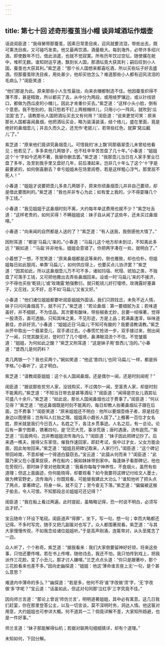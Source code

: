```yaml
---
---
---
```

title: 第七十回 述奇形蚕茧当小帽 谈异域酒坛作烟壶
---



话说闺臣道：“我母舅带那蚕茧，因素日常患目疾，迎风就要流泪，带些出去，既可熏洗目疾，又可碰巧发卖。他又最再饮酒，酒量极大。每到海外，必带许多绍兴酒，即使数年不归，借此消遣，也就不觉寂寞。所有历年饮过空坛，随使撂在舱中，堆积无数。谁知财运亨通，飘到长人国，那酒坛竟大获其利；嗣后叹到小人国，蚕茧也大获其利。”紫芝道：“那个长人国想来都喜吃酒，所以买些坛子好去盛酒。但那蚕茧除洗目疾，用处甚少，他却买他怎么？难道那些小人都有迎风流泪的毛病么？”闺臣笑道：

“他们那是为此。原来那些小人生性最拙，向来衣帽都制造不佳。他因蚕茧织得不薄不厚，甚是精致，所以都买了去，从中分为两段，或用绫罗镶边，或以针线锁口，都做为西瓜皮的小帽儿，因此才肯重价买去。”紫芝道：“这样小头小脸，倒有个意恩。我不愁别的，我只愁若不钉上两根帽绊儿，只用小小一阵风，就吹到‘瓜洼国’去了。请教那长人国把酒坛买去又有何用？”闺臣道：“说来更觉可笑：原来那长人国都喜闻鼻烟，他把酒坛买会，略为装潢装潢，结个络儿，盛在里面，竟是绝好的鼻烟壶儿；并且久而久之，还充作‘老胚儿’，若带些红色，就算‘窝瓜瓤儿’了。”

紫芝道：“原来他们竟讲究鼻烟壶儿。可惜我的‘水上飘’同那翡翠壶儿未曾给他看见；他若见了，多多卖他几两银子，也不枉辛辛苦苦盘了几十年。”小春道：“姐姐这个‘十’字如今还用不著，我替你删去罢。”紫芝道：“我那壶儿当日在人家手里业已盘了多年，及至到我手里又盘好几年，前后凑起来，岂非几十年么了这个‘十’字是最要紧的，如何倒喜删去？幸亏姐姐未在场里阅卷，若是这样粗心浮气，那里屈不死人！”

小春道：“姐姐才说要把壶儿多卖几两银子，原来你顽鼻烟壶儿并非自己要顽，却是借此要图利的。”紫芝道：”我也并非专心为此；如有爱上我的，少不得耍赚几个手工钱。”

小春道：“我见姐姐于这鼻烟时刻不离，大约每年单这费用也就不少？”紫芝吐舌道：“这样老贵的，如何买得！不瞒姐姐说：妹子自从闻了这些年，还未买过鼻烟哩。”

小春道：“向来闻的自然都是人送的了？”紫芝道：“有人送我，我倒感他大情了。”

因附耳道：“都是‘马扁儿’来的。”小春道：“马扁儿这个地方却未到过，不知离此多远？”婉如道：“‘马扁’并非地名，姐姐会意错了。你把两字凑在一处，就明白了。”

小着想了一想，不觉笑道：“原来鼻烟都是这等来的，倒也雅致，却也俭朴。但姐姐每日如此狠闯，单靠‘马扁儿’，如何供应得上，也要买点儿协济罢？”紫芝道：“因其如此，所以这鼻烟壶儿万不可不多，诸如玛瑙、玳瑁、琥珀之类，不独盘了可落手工钱，又可把他撒出去弄些鼻烟回来。设或一时‘马扁儿’来的不接济，少不得也买些‘乾铳儿’或‘玫瑰露’勉强敷衍。就只乾铳儿好打嚏喷，玫瑰露好塞鼻子，又花钱，又不好，总不如‘马扁儿’又省又好。”

小春道：“他们诸位姐姐都要听闺臣姐姐外国话，我们只顾找岔，未免不近人情，妹子只问问鼻烟高下，就不问了。”紫芝道：“若论鼻烟：第一要细腻为主；若味道虽好，并不细腻，不为佳品。其次要有酸味，带些椒香尤妙，总要一经嗅著，觉得一股清芬，直可透脑，只知其味之美，不见形迹，方是上品；若满鼻渣滓，纵味道甚佳，亦非好货。”小春道：“姐姐近日‘马扁儿’不知可有酸的？我要请教请教。”紫芝从怀中取出一个翡翠壶儿，双手递过去。小春慌忙抢进一步，双手接过来，倒出闻了一闻，只觉其酸无对，登时打了几个嚏喷，鼻沸眼泪流个不住。不觉皱眉道：“姐姐，为何如此之酸？”紫芝又附耳道：“这是妹子用‘昔西儿’泡的。”小春道：“昔西儿是何药料？

卖几两银一个？我也买两个。”婉如笑道：“他这‘昔四儿’也同‘马扁儿’一样，都是拆字格。”小春听了，这才明白。

紫芝道：“请教闺臣姐姐：这个长人国闻鼻烟，还是偶尔一闻，还是时刻闻呢？”

闺臣道：“据说那些贫穷人家，没钱购买，不过偶尔一闻，至富贵人家，却是时刻不能离的。”紫芝道：“不知当日带去是甚等酒坛？”闺臣道：“闻得是宗女儿酒其坛可盛八十余斤。”紫芝道：“如此说，那长人国闻鼻烟也过于费事了。”闺臣道：“何以见得？”紫芝道：“他这鼻烟既是时刻不能离的，每日却教人抬著鼻烟坛子跟在后面，岂不费事？”闺臣笑道：“原来姐姐还不明白：他所以要烟壶络子者，原是挂在身边以图便易；岂有叫人扛抬之理。姐姐真小觑长人国了。”上飧著一百位才女名姓，原米就是我们今日百人。名姓之下，各注乡贯事迹。人名之后，有一总论。论后有一篆宁图章，镌著四句，是‘茫茫大荒，事涉荒唐；唐时遇唐，流布遐荒。’”紫芝道：“后面两句，岂非教姐姐流传海内么？”闺臣道：“妹子因此把碑记抄了。后来遇一樵夫，接得父东家信，催我作速回家，即赶考试，俟中过才女，父女方能会面，因此匆匆回来。”紫芝道：“姐姐且把碑记取来，人家行行。”闺臣道：“这个碑记带回岭南，不意却被一个得道白猿窃去。”宝云道：“此猿从何而来？”闺臣道：“此猿乃家父在小蓬莱捉获，养在船内；婉如妹妹带到家中。每逢妹子看那碑记，他也在旁观行。那时妹子曾对他取笑道：‘我看你每每宁神养性，不食烟火，虽然有些道理；但这上面画迹，你何能晓得，却要观看？如今我要将这碑记付给文人墨士，做为稗官野史，流传海内；你既观看，可能替我建此大功么？’谁知他听了把头点了两点，拿著碑记，将身一纵，就不见了；至今查无下落。”紫芝道：“偏偏被这猴子偷去，令人可恨。不知那段总论姐姐可还记得？”

闺臣道：“我在船上看过两遍。此时提起，虽略略记得，恐一时说不明白，必须写出才好。”

宝云随命丫环设下笔砚。闺臣道声“得罪”，坐下，写一句，想一句；幸而大略都还记得。不多时写完，随手又把几副匾对也写了。众人都围著观看。紫芝道：“与其大家慢慢传观，不如我念给诸位姐姐听。”于是高声刚涌，连匾带对，从头至尾念了一边。

众人听了，个个称奇。紫芝道：“据我看来：我们大家倒要留神好好顽，将来这些事，只怕还要传哩。若在书上传哩，随他诌去，我还不怕，我只怕传到戏上，把我派作三花脸，变了小丑儿，那才讨人嫌哩。”兰芝点点头道：“你只是跟著吵，那个三花脸看来也差不多。”因向史幽探道：“姐姐：他这‘薄命谁言座上无’一句，是个甚么意思？

难道内中薄命的多么？”幽探道：“若是多，他何不将‘谁’字改做‘须’字，‘无’字改做‘多’字呢？”宝云道：“话虽如此，但这对句同那‘泣红亭’三字究竟不佳。”

因向师兰言道：“那论上曾说‘师仿兰言’，明明道著姐姐，其中必有寓意。这几日我们赶宴，你在那里登答公主，以及一切言谈，莫不深明时务，洞达人情。他这匾对用意，大约姐姐也可参详大概。何不道其一二？倘竟详解不差，大家知所趋避，也是一件好事。”

师兰言道：“妹子那能解得仙机；若据对联两句细细猜详，却有个道理。”

未知如何，下回分解。